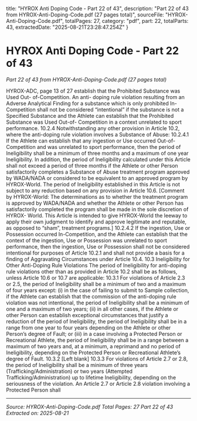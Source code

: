   title: "HYROX Anti Doping Code - Part 22 of 43",
  description: "Part 22 of 43 from HYROX-Anti-Doping-Code.pdf (27 pages total)",
  sourceFile: "HYROX-Anti-Doping-Code.pdf",
  totalPages: 27,
  category: "pdf",
  part: 22,
  totalParts: 43,
  extractedDate: "2025-08-21T23:28:47.254Z"
}

# HYROX Anti Doping Code - Part 22 of 43

*Part 22 of 43 from HYROX-Anti-Doping-Code.pdf (27 pages total)*

HYROX-ADC, page 13 of 27
establish that the Prohibited Substance was Used Out- of-Competition. An anti-
doping rule violation resulting from an Adverse Analytical Finding for a substance
which is only prohibited In-Competition shall not be considered “intentional” if the
substance is not a Specified Substance and the Athlete can establish that the
Prohibited Substance was Used Out-of- Competition in a context unrelated to sport
performance.
10.2.4 Notwithstanding any other provision in Article 10.2, where the anti-doping rule
violation involves a Substance of Abuse:
10.2.4.1 If the Athlete can establish that any ingestion or Use occurred Out-of-Competition
and was unrelated to sport performance, then the period of Ineligibility shall be a
minimum of three months and a maximum of one year Ineligibility. In addition, the
period of Ineligibility calculated under this Article shall not exceed a period of three
months if the Athlete or other Person satisfactorily completes a Substance of Abuse
treatment program approved by WADA/NADA or considered to be equivalent to an
approved program by HYROX-World. The period of Ineligibility established in this
Article is not subject to any reduction based on any provision in Article 10.6.
[Comment by HYROX-World: The determinations as to whether the treatment
program is approved by WADA/NADA and whether the Athlete or other Person has
satisfactorily completed the program shall be made in the sole discretion of HYROX-
World. This Article is intended to give HYROX-World the leeway to apply their own
judgment to identify and approve legitimate and reputable, as opposed to “sham”,
treatment programs.]
10.2.4.2 If the ingestion, Use or Possession occurred In-Competition, and the Athlete can
establish that the context of the ingestion, Use or Possession was unrelated to sport
performance, then the ingestion, Use or Possession shall not be considered
intentional for purposes of Article 10.2.1 and shall not provide a basis for a finding of
Aggravating Circumstances under Article 10.4.
10.3 Ineligibility for Other Anti-Doping Rule Violations
The period of Ineligibility for anti-doping rule violations other than as provided in
Article 10.2 shall be as follows, unless Article 10.6 or 10.7 are applicable:
10.3.1 For violations of Article 2.3 or 2.5, the period of Ineligibility shall be a minimum of two
and a maximum of four years except: (i) in the case of failing to submit to Sample
collection, if the Athlete can establish that the commission of the anti-doping rule
violation was not intentional, the period of Ineligibility shall be a minimum of one and
a maximum of two years; (ii) in all other cases, if the Athlete or other Person can
establish exceptional circumstances that justify a reduction of the period of
Ineligibility, the period of Ineligibility shall be in a range from one year to four years
depending on the Athlete or other Person’s degree of Fault; or (iii) in a case involving
a Protected Person or Recreational Athlete, the period of Ineligibility shall be in a
range between a maximum of two years and, at a minimum, a reprimand and no period
of Ineligibility, depending on the Protected Person or Recreational Athlete’s degree of
Fault.
10.3.2 [Left blank]
10.3.3 For violations of Article 2.7 or 2.8, the period of Ineligibility shall be a minimum of three
years (Trafficking/Administration) or two years (Attempted
Trafficking/Administration) up to lifetime Ineligibility, depending on the seriousness
of the violation. An Article 2.7 or Article 2.8 violation involving a Protected Person shall

---

*Source: HYROX-Anti-Doping-Code.pdf*
*Total Pages: 27*
*Part 22 of 43*
*Extracted on: 2025-08-21*
